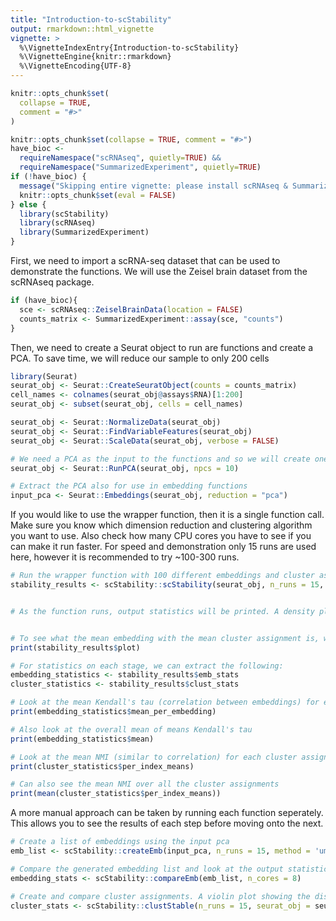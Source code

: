 ```yaml
---
title: "Introduction-to-scStability"
output: rmarkdown::html_vignette
vignette: >
  %\VignetteIndexEntry{Introduction-to-scStability}
  %\VignetteEngine{knitr::rmarkdown}
  %\VignetteEncoding{UTF-8}
---
```


```r
knitr::opts_chunk$set(
  collapse = TRUE,
  comment = "#>"
)
```


```r
knitr::opts_chunk$set(collapse = TRUE, comment = "#>")
have_bioc <-
  requireNamespace("scRNAseq", quietly=TRUE) &&
  requireNamespace("SummarizedExperiment", quietly=TRUE)
if (!have_bioc) {
  message("Skipping entire vignette: please install scRNAseq & SummarizedExperiment from Bioconductor")
  knitr::opts_chunk$set(eval = FALSE)
} else {
  library(scStability)
  library(scRNAseq)
  library(SummarizedExperiment)
}
```


First, we need to import a scRNA-seq dataset that can be used to demonstrate the functions. We will use the Zeisel brain dataset from the scRNAseq package.
```r
if (have_bioc){
  sce <- scRNAseq::ZeiselBrainData(location = FALSE)
  counts_matrix <- SummarizedExperiment::assay(sce, "counts")
}
```

Then, we need to create a Seurat object to run are functions and create a PCA. To save time, we will reduce our sample to only 200 cells
```r
library(Seurat)
seurat_obj <- Seurat::CreateSeuratObject(counts = counts_matrix)
cell_names <- colnames(seurat_obj@assays$RNA)[1:200]
seurat_obj <- subset(seurat_obj, cells = cell_names)

seurat_obj <- Seurat::NormalizeData(seurat_obj)
seurat_obj <- Seurat::FindVariableFeatures(seurat_obj)
seurat_obj <- Seurat::ScaleData(seurat_obj, verbose = FALSE)

# We need a PCA as the input to the functions and so we will create one using Seurat::RunPCA(). Recommended to use as few principal components as is logical to speed up computation. You can check the number of PCs needed using a scree plot.
seurat_obj <- Seurat::RunPCA(seurat_obj, npcs = 10)

# Extract the PCA also for use in embedding functions
input_pca <- Seurat::Embeddings(seurat_obj, reduction = "pca")

```

If you would like to use the wrapper function, then it is a single function call. Make sure you know which dimension reduction and clustering algorithm you want to use. Also check how many CPU cores you have to see if you can make it run faster. For speed and demonstration only 15 runs are used here, however it is recommended to try ~100-300 runs.
```r
# Run the wrapper function with 100 different embeddings and cluster assignments being created and compared
stability_results <- scStability::scStability(seurat_obj, n_runs = 15, dr_method = 'umap', clust_method = 'louvain', n_cores = 8)


# As the function runs, output statistics will be printed. A density plot of the mean Kendall's tau per embedding and a violin plot of the cluster assignment NMI will also be printed.


# To see what the mean embedding with the mean cluster assignment is, we can print the plot created
print(stability_results$plot)

# For statistics on each stage, we can extract the following:
embedding_statistics <- stability_results$emb_stats
cluster_statistics <- stability_results$clust_stats

# Look at the mean Kendall's tau (correlation between embeddings) for each embedding
print(embedding_statistics$mean_per_embedding)

# Also look at the overall mean of means Kendall's tau
print(embedding_statistics$mean)

# Look at the mean NMI (similar to correlation) for each cluster assignment
print(cluster_statistics$per_index_means)

# Can also see the mean NMI over all the cluster assignments
print(mean(cluster_statistics$per_index_means))
```

A more manual approach can be taken by running each function seperately. This allows you to see the results of each step before moving onto the next.
```r
# Create a list of embeddings using the input pca
emb_list <- scStability::createEmb(input_pca, n_runs = 15, method = 'umap', n_cores = 8)

# Compare the generated embedding list and look at the output statistics. A density plot will be generated which shows the density of the mean Kendall's tau for each embedding. 
embedding_stats <- scStability::compareEmb(emb_list, n_cores = 8)

# Create and compare cluster assignments. A violin plot showing the distribution of mean NMI values
cluster_stats <- scStability::clustStable(n_runs = 15, seurat_obj = seurat_obj, method = 'louvain', n_cores = 8)
```

